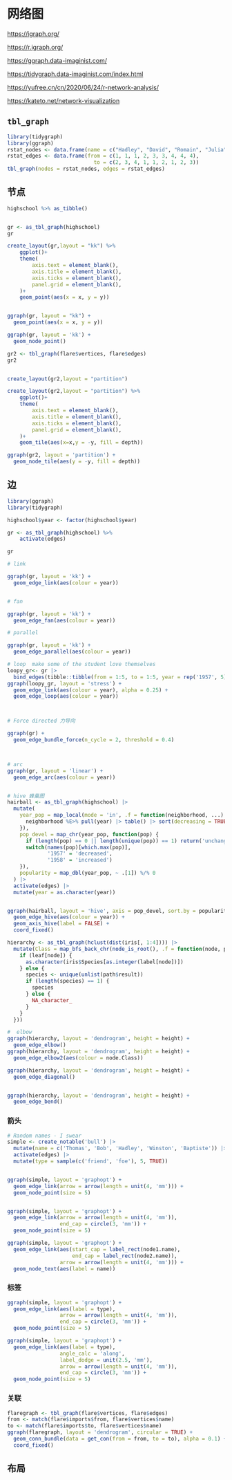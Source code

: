# 网络图

<https://igraph.org/>

<https://r.igraph.org/>

<https://ggraph.data-imaginist.com/>

<https://tidygraph.data-imaginist.com/index.html>

<https://yufree.cn/cn/2020/06/24/r-network-analysis/>

<https://kateto.net/network-visualization>

## `tbl_graph`

```r
library(tidygraph)
library(ggraph)
rstat_nodes <- data.frame(name = c("Hadley", "David", "Romain", "Julia"))
rstat_edges <- data.frame(from = c(1, 1, 1, 2, 3, 3, 4, 4, 4),
                            to = c(2, 3, 4, 1, 1, 2, 1, 2, 3))
tbl_graph(nodes = rstat_nodes, edges = rstat_edges)
```

## 节点

```r

highschool %>% as_tibble()


gr <- as_tbl_graph(highschool)
gr

create_layout(gr,layout = "kk") %>% 
    ggplot()+
    theme(
        axis.text = element_blank(),
        axis.title = element_blank(),
        axis.ticks = element_blank(),
        panel.grid = element_blank(),
    )+
    geom_point(aes(x = x, y = y))


ggraph(gr, layout = "kk") + 
  geom_point(aes(x = x, y = y))

ggraph(gr, layout = 'kk') + 
  geom_node_point()
```

```r
gr2 <- tbl_graph(flare$vertices, flare$edges)
gr2


create_layout(gr2,layout = "partition") 

create_layout(gr2,layout = "partition") %>% 
    ggplot()+
    theme(
        axis.text = element_blank(),
        axis.title = element_blank(),
        axis.ticks = element_blank(),
        panel.grid = element_blank(),
    )+
    geom_tile(aes(x=x,y = -y, fill = depth))

ggraph(gr2, layout = 'partition') + 
  geom_node_tile(aes(y = -y, fill = depth))


```

## 边

```r
library(ggraph)
library(tidygraph)

highschool$year <- factor(highschool$year)

gr <- as_tbl_graph(highschool) %>% 
    activate(edges)

gr

# link

ggraph(gr, layout = 'kk') + 
  geom_edge_link(aes(colour = year))


# fan

ggraph(gr, layout = 'kk') + 
  geom_edge_fan(aes(colour = year))

# parallel

ggraph(gr, layout = 'kk') + 
  geom_edge_parallel(aes(colour = year))

# loop  make some of the student love themselves
loopy_gr<- gr |> 
  bind_edges(tibble::tibble(from = 1:5, to = 1:5, year = rep('1957', 5)))
ggraph(loopy_gr, layout = 'stress') + 
  geom_edge_link(aes(colour = year), alpha = 0.25) + 
  geom_edge_loop(aes(colour = year))



# Force directed 力导向

ggraph(gr) + 
  geom_edge_bundle_force(n_cycle = 2, threshold = 0.4)



# arc
ggraph(gr, layout = 'linear') + 
  geom_edge_arc(aes(colour = year))



```

```r
# hive 蜂巢图
hairball <- as_tbl_graph(highschool) |> 
  mutate(
    year_pop = map_local(mode = 'in', .f = function(neighborhood, ...) {
      neighborhood %E>% pull(year) |> table() |> sort(decreasing = TRUE)
    }),
    pop_devel = map_chr(year_pop, function(pop) {
      if (length(pop) == 0 || length(unique(pop)) == 1) return('unchanged')
      switch(names(pop)[which.max(pop)],
             '1957' = 'decreased',
             '1958' = 'increased')
    }),
    popularity = map_dbl(year_pop, ~ .[1]) %/% 0
  ) |> 
  activate(edges) |> 
  mutate(year = as.character(year))


ggraph(hairball, layout = 'hive', axis = pop_devel, sort.by = popularity) + 
  geom_edge_hive(aes(colour = year)) + 
  geom_axis_hive(label = FALSE) + 
  coord_fixed()


```

```r
hierarchy <- as_tbl_graph(hclust(dist(iris[, 1:4]))) |> 
  mutate(Class = map_bfs_back_chr(node_is_root(), .f = function(node, path, ...) {
    if (leaf[node]) {
      as.character(iris$Species[as.integer(label[node])])
    } else {
      species <- unique(unlist(path$result))
      if (length(species) == 1) {
        species
      } else {
        NA_character_
      }
    }
  }))

#  elbow
ggraph(hierarchy, layout = 'dendrogram', height = height) + 
  geom_edge_elbow()
ggraph(hierarchy, layout = 'dendrogram', height = height) + 
  geom_edge_elbow2(aes(colour = node.Class))

ggraph(hierarchy, layout = 'dendrogram', height = height) + 
  geom_edge_diagonal()


ggraph(hierarchy, layout = 'dendrogram', height = height) + 
  geom_edge_bend()
```

### 箭头

```r
# Random names - I swear
simple <- create_notable('bull') |> 
  mutate(name = c('Thomas', 'Bob', 'Hadley', 'Winston', 'Baptiste')) |> 
  activate(edges) |> 
  mutate(type = sample(c('friend', 'foe'), 5, TRUE))


ggraph(simple, layout = 'graphopt') + 
  geom_edge_link(arrow = arrow(length = unit(4, 'mm'))) + 
  geom_node_point(size = 5)


ggraph(simple, layout = 'graphopt') + 
  geom_edge_link(arrow = arrow(length = unit(4, 'mm')), 
                 end_cap = circle(3, 'mm')) + 
  geom_node_point(size = 5)

ggraph(simple, layout = 'graphopt') + 
  geom_edge_link(aes(start_cap = label_rect(node1.name),
                     end_cap = label_rect(node2.name)), 
                 arrow = arrow(length = unit(4, 'mm'))) + 
  geom_node_text(aes(label = name))
```

### 标签

```r
ggraph(simple, layout = 'graphopt') + 
  geom_edge_link(aes(label = type), 
                 arrow = arrow(length = unit(4, 'mm')), 
                 end_cap = circle(3, 'mm')) + 
  geom_node_point(size = 5)

ggraph(simple, layout = 'graphopt') + 
  geom_edge_link(aes(label = type), 
                 angle_calc = 'along',
                 label_dodge = unit(2.5, 'mm'),
                 arrow = arrow(length = unit(4, 'mm')), 
                 end_cap = circle(3, 'mm')) + 
  geom_node_point(size = 5)
```

### 关联

```r
flaregraph <- tbl_graph(flare$vertices, flare$edges)
from <- match(flare$imports$from, flare$vertices$name)
to <- match(flare$imports$to, flare$vertices$name)
ggraph(flaregraph, layout = 'dendrogram', circular = TRUE) + 
  geom_conn_bundle(data = get_con(from = from, to = to), alpha = 0.1) + 
  coord_fixed()
```

## 布局
